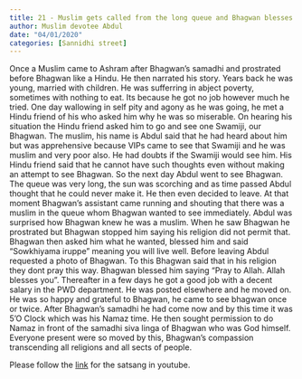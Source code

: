 ```yaml
---
title: 21 - Muslim gets called from the long queue and Bhagwan blesses him
author: Muslim devotee Abdul 
date: "04/01/2020"
categories: [Sannidhi street]
---
```

Once a Muslim came to Ashram after Bhagwan's samadhi and prostrated before Bhagwan like a Hindu. He then narrated his story. Years back he was young, married with children. He was sufferring in abject poverty, sometimes with nothing to eat. Its because he got no job however much he tried. One day wallowing in self pity and agony as he was going, he met a Hindu friend of his who asked him why he was so miserable. On hearing his situation the Hindu friend asked him to go and see one Swamiji, our Bhagwan. The muslim, his name is Abdul said that he had heard about him but was apprehensive because VIPs came to see that Swamiji and he was muslim and very poor also. He had doubts if the Swamiji would see him. His Hindu friend said that he cannot have such thoughts even without making an attempt to see Bhagwan. So the next day Abdul went to see Bhagwan. The queue was very long, the sun was scorching and as time passed Abdul thought that he could never make it. He then even decided to leave. At that moment Bhagwan's assistant came running and shouting that there was a muslim in the queue whom Bhagwan wanted to see immediately. Abdul was surprised how Bhagwan knew he was a muslim. When he saw Bhagwan he prostrated but Bhagwan stopped him saying his religion did not permit that. Bhagwan then asked him what he wanted, blessed him and said "Sowkhiyama iruppe" meaning you will live well. Before leaving Abdul requested a photo of Bhagwan. To this Bhagwan said that in his religion they dont pray this way. Bhagwan blessed him saying "Pray to Allah. Allah blesses you". Thereafter in a few days he got a good job with a decent salary in the PWD department. He was posted elsewhere and he moved on. He was so happy and grateful to Bhagwan, he came to see bhagwan once or twice. After Bhagwan's samadhi he had come now and by this time it was 5'O Clock which was his Namaz time. He then sought permission to do Namaz in front of the samadhi siva linga of Bhagwan who was God himself. Everyone present were so moved by this, Bhagwan's compassion transcending all religions and all sects of people. 
 
Please follow the [link](https://youtu.be/IXu0X6W-VgY?si=89RpSj-LfHBwUN2X) for the satsang in youtube.
